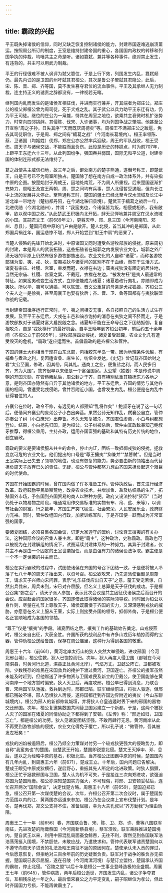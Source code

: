 ```yaml
---
---
---
```

title: 霸政的兴起
---




平王既失掉诸侯的信仰，同时又缺乏恢复控制诸侯的能力，封建帝国遂难逃崩溃噩运。按照周公所订的制度，王室是维持封建帝国的重心，各国国内政权的转移和列国争执的仲裁，均唯共主之命是听。诸如篡弑、兼并等各种事件，绝对禁止发生，有违背的，共主可以用武力制裁。

平王的行径很难不被人讽评为弑父篡位，于是上行下效，列国发生内乱，篡弑频仍。最先内讧的是卫国的州吁弑其君桓公，其次是鲁公子翚弑其君隐公，此后，宋、陈、晋、郑、齐等国，莫不发生篡夺君位的流血事件。平王及其承继人无力制裁，连主持正义的谴责之辞都没有，一律视若无睹。

继列国内乱而发生的是诸侯互相征伐，并进而实行兼并，开其端者为郑庄公。郑庄公的祖父郑桓公曾为周司徒，死于犬戎之乱。其子武公以兵力助平王东迁有功，仍为平王司徒。继位的庄公为一枭雄，恃其在周室之地位，欲乘共主衰微时机扩张势力，时常向四邻挑衅。其侵陈、伐宋、入许诸事，均为列国争战之肇端。他甚至公开宣称“周之子孙，日失其序”“天而既厌周德矣”等。周桓王不满郑庄公之跋扈，免去其司徒职位，于是周、郑之间有“繻葛之战”（今河南长葛境内）。桓王率领陈、蔡、卫诸国（均姬姓）伐郑，郑庄公亦公然率兵迎敌，周王的军队战败，桓王受伤。周天子与诸侯交战，不能胜而且负伤。此役是历史的转捩点，时为前707年，上距平王东迁六十三年。从此列国纷争，强国吞并弱国，国际无和平公道，封建帝国的体制连形式都无法维持了。

葛之战使共主威信扫地，故三年之后，僻处南方的楚子熊通，遂僭号称王，即楚武王，自是王号已不为周室所独占。楚国除了想在南方自成一政治体系外，并有染指中原的企图。按楚始封于周成王，因地处南荒，不为周人所重视。后来楚国逐渐扩充势力，周昭王及宣王两朝，周、楚之间均有兵事，楚人北侵暂受遏阻，但向长江中上流的发展并未停止。至熊通称王时，楚国的疆土已经北至今汉水流域及长江中游北岸一带地方（楚初都丹阳，在今湖北秭归县境）。楚武王于繻葛之战后一年，北进伐随（今湖北随州），并谓：“我蛮夷也，今诸侯皆为叛，相侵或相杀，我有敝甲，欲以观中国之政。”从此楚武王积极向北开拓，肆无忌惮地兼并周室在汉水流域的小国。其嗣君文王（前689年立），更翦灭申、邓、息三国（今河南南阳、邓州、息县），楚国问鼎中原的门户由是敞开。楚人北侵，首当其冲的是郑国，从此郑国兵祸连年，国运悲惨不堪，郑人开始尝到“射王中肩”的恶果了。

当楚人侵略的先锋开始北进时，中原诸国又同时遭受各游牧部族的侵扰。原来周初的封建，本是周人的武装拓殖，这些拓殖者在城郭之内发展农业文化，城郭之外广漠无垠的平原上仍然有很多游牧部族出没。农业文化的人自称“诸夏”，而称各游牧部族为蛮、夷、戎、狄，蛮夷戎狄与诸夏间的区别不在于血缘，而在于生活方式。诸夏有宗庙、社稷、宫室，束发而冠，衣襟在右边；蛮夷戎狄没有固定的居住地，当然无宗庙、社稷、宫室之累，不戴冠，衣襟在左边。“被发左衽”是夷人最通常的特征。如果蛮夷改变生活方式，立即便能成为诸夏；诸夏若改行夷礼，亦随即成为夷狄。所以华、夷可以通婚，可以联盟。晋文公重耳的母亲是犬戎狐姬，齐桓公三个夫人之一是徐夷，甚至周襄王也娶有狄后；齐、晋、卫、鲁等国都有与夷狄联盟作战的记载。

当封建帝国律序运行正常时，华、夷之间相安无事，各自按照自己的生活方式生存发展。及至平王东迁后，犬戎在丰邑和镐京饱掠的消息在夷狄之间不胫而走，于是游牧部族对于诸夏财富大启觊觎之念。诸夏却不能在王命号召之下团结抵御，复自相攻杀，自是“戎狄横行”的最好机会。自平王晚年到齐桓公初年，前后约五十余年间（齐桓公立于前685年），游牧部族四处侵扰，诸夏备受蹂躏，农业文化几有遭受毁灭的危机，“霸政”遂应运而生。首倡霸政的是齐桓公和管仲。

齐国的疆土大约相当于现在山东北部，包括胶东半岛一带。因为地理条件优越，有捕鱼与煮盐之利，复因适宜桑、麻生长，纺织业发达。《史记》曾记载齐国始封之君“太公至国，修政，因其俗，简其礼。通商工之业，便鱼盐之利，而人民多归齐，齐为大国”。故齐很早以来便是一个富强国家。太公望（姓姜）本是传说中周朝的开国元勋，在管蔡叛乱后，周公封之于齐，自有特别依重其镇抚东方各地之意，是则齐国亦隐然有自异于其他诸侯的地方。平王东迁后，齐国的情势与其他各国的相同，曾遭受北戎侵略，曾并吞附近小国，也曾发生内乱。桓公便是在内乱中获得君位的人。

齐襄公在位时，政令不修，有远见的人都预知“乱将作矣”！鲍叔牙在说了这一句话后，便偕同齐襄公的庶弟公子小白出奔莒。果然公孙无知作乱，弑襄公自立，管仲亦奉公子纠（小白庶兄）出奔鲁。不久无知复被杀，齐国君位虚悬，小白与纠都想登位。结果，小白抢先归国，是为桓公。公子纠被杀后，管仲由其政敌兼知己鲍叔牙推荐，得桓公重用，主持齐政，运用齐国富强的基础和其特有历史传统的地位，创立霸政。

霸政的要义是要诸侯服从共主的命令，停止内讧，团结一致抵御戎狄的侵扰，拯救岌岌可危的农业文化。他们提出的口号是“尊王攘夷”“抑兼并”“禁篡弑”。但是当时王室实际上已失去了领导的地位，也没有恢复的能力，势必要由新的领袖出而代替担负周天子放弃已久的责任。无疑，桓公与管仲都努力想由齐国来担负起这个艰巨的时代使命。

齐国在开始图霸的时候，曾在国内做了许多准备工作。管仲执政后，首先进行经济改革。政府鼓励平民垦殖荒地，改良农业技术，并增加鱼、盐及纺织品的生产，拓殖国外市场，予各国到齐国贸易的商人以种种方便。政府又设法控制“货币”（当时仍处于以物易物之阶段，唯通常用作交易标准的实物有布、帛、盐、米等），以调节社会的财富。行之数年，齐国生产突飞猛进，社会繁荣，人民安居乐业，政府财力充裕。同时，管仲改组国内行政，加紧训练军队，于是齐国便一跃而成为非常富强的国家。

要诸夏团结，必须召集各国会议，订定大家遵守的盟约，讨论尊王攘夷的有关办法，这种国际会议的召集人兼主席，即是“霸主”，这种政治，史称霸政。霸政也可以被视为在封建解组的情况下，试图延续封建体系的一种努力。其异于封建者，仅共主不再是由一个固定的王室世袭担任，而是由强有力的诸侯设法争取。霸主便是一个不一定世袭的共主而已。

桓公在实行霸政的过程中，试图使诸侯在齐国的号召下团结一致，于是便将被人冷落了七八十年的周天子抬出来，以资号召。桓公欲攻宋，乃先遣派使臣觐见周釐王，请求天子兴师向宋问罪，表示“礼乐征伐应出自天子”之意。釐王受宠若惊，自然出兵伐宋，周兵未到，宋已对齐屈服，但名义上总算是天子征伐的成功。于是桓公召集“鄄之会”，请天子派人参加，表示此次会议是共主因征伐诸侯之后而召开的会议。应召赴会的国家很多，齐国遂借此取得诸侯的实际领导权。同时因为桓公以身作则，尽量在礼节上尊敬天子，诸侯既震慑于齐国的实力，又深深感到戎狄的威胁，亦愿意在名义上服从王室，实际上则接受齐国的领导，抵御外侮，于是桓公便名正言顺地成为各国的领袖。

“尊王”仅是“攘夷”的手段。诸夏团结之后，攘夷工作的基础始告奠定。山戎侵燕时，桓公亲自出征，大获全胜。齐国所获的战利品中有许多山戎历年劫掠而得的宝器，管仲劝桓公送给鲁国，保存在周公庙里，这种行为得到各国的敬重。

周惠王十六年（前661），黄河北岸太行山的狄人突然大举侵略，进攻邢国（今河北邢台境），桓公往救，狄人已饱掠而归。次年，狄人再度入侵卫国（都城在今河南淇县，时黄河行北道，淇县正处黄河北岸），气焰万丈。卫懿公阵亡，卫都被攻陷，少数残存的难民在宋国救兵的掩护下渡过黄河，卫国遂亡。齐桓公的援军虽然未能及时赶到，但他赠送了许多物资与卫国难民及新立的卫戴公，使卫国能够在黄河南岸一个地方暂时偏安。狄人灭卫后，再度攻邢，桓公早已得到消息，乃联合曹、宋两国军队驰援。救兵到达时，邢都已陷，联军继续前进，将狄人驱逐，但邢都已残破不堪，邢人恐惧狄人再侵，遂将国都迁到齐国边界附近的夷仪（今山东聊城境内）。桓公为邢人的新都修筑城垣，并将狄人仓皇逃遁时丢下来的邢国的器物交还邢国。次年，桓公复邀集数国共同替卫国另建立一个新都。于是，这两个被狄人灭了的国家在诸夏的同情协助之下都得到了安顿。《左传》称：“邢迁如归，卫国忘亡”，都是桓公的功劳。狄人见诸夏团结坚强，不敢再肆行无忌，黄河南岸从此不再受到游牧部族的侵扰，农业文化得免于覆亡，所以孔子说：“微管仲，吾其被发左衽矣！”

戎狄的凶焰被遏阻后，桓公乃倾全力策谋对付另一个较戎狄更强大的侵略势力，即自称“我蛮夷也”的楚国。自楚武王开始，楚国即锐意北侵。楚文王灭掉申、邓、息后，遂以之为经略中原的基石，积极北进。当齐桓公正图霸中原的时候，楚国国内有几年内乱，到周惠王六年（前671），楚成王立。十年后，国内问题已告解决。楚成王眼见中原戎狄横行，遂启野心，重振其先人所定的北进政策。时狄人猖獗，桓公正忙于拯救邢国与卫国，楚人认为机不可失，于是接连三次向郑进攻，欲强迫郑国为楚国附庸。桓公亦深知楚国实力强大，不可轻侮，将邢、卫安顿妥帖后，连忙召开两次“国际会议”，决定伐楚方略。周惠王十八年（前659），楚国迫郑已急，桓公召开第一次谋伐楚的会议。次年，齐桓公召开第二次会议时，属于楚国势力范围以内的江、黄两国亦远道来参加，桓公乃在会议席上宣布伐楚计划。是年冬，楚再伐郑，郑文公支持不住，准备屈服，幸为大夫孔叔以“齐方勤我”为理由劝阻。

周惠王二十一年（前656）春，齐国联合鲁、宋、陈、卫、郑、许、曹等八国联军南征，先进攻楚的附庸蔡国（今河南新蔡县境），蔡军溃败，联军乘胜推进楚国境内。楚自武王以来，利用中原混乱局面蚕食鲸吞，无往不利，骤然见到各国联军浩浩荡荡挺入国境，不禁胆怯，未敢应战，乃遣使求和。管仲代表联军谴责楚国何以不遵守向周天子进贡的礼法及昭王南征不返的原因何在。楚使承认未入贡的罪过，今后愿意恢复，但拒绝对三百余年前的历史疑案负责。联军对于战争的胜负亦无把握，楚国既已表示屈服，遂在召陵（今河南漯河境）与楚订立盟约，楚国承认齐国的霸权，停止北侵。“召陵之盟”以后十年是桓公一生事业登峰造极的全盛期。周襄王七年（前645），管仲病故，两年后桓公逝世，齐国发生内乱，诸公子争夺君位，互相残杀达一年之久。最后借宋襄公之力平定变乱，嗣子昭继位为孝公，但此时齐国国力亏损，不能再做霸主了。